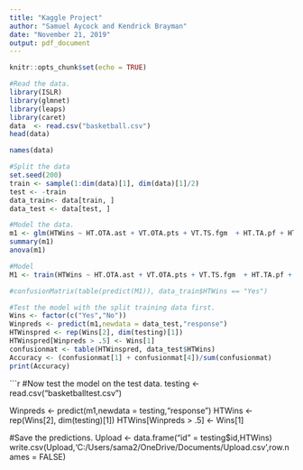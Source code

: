 ---
title: "Kaggle Project"
author: "Samuel Aycock and Kendrick Brayman"
date: "November 21, 2019"
output: pdf_document
---

```{r setup, include=FALSE}
knitr::opts_chunk$set(echo = TRUE)
```


```{r}
#Read the data.
library(ISLR)
library(glmnet)
library(leaps)
library(caret)
data  <- read.csv("basketball.csv")
head(data)
```

```{r}
names(data)
```
```{r}
#Split the data
set.seed(200)
train <- sample(1:dim(data)[1], dim(data)[1]/2)
test <- -train
data_train<- data[train, ]
data_test <- data[test, ]
```

```{r}
#Model the data.
m1 <- glm(HTWins ~ HT.OTA.ast + VT.OTA.pts + VT.TS.fgm  + HT.TA.pf + HT.OTS.fga + HT.OTS.tpm + HT.OTS.tpa + VT.TA.blk + HT.S3.ast  + HT.S4.plmin + HT.S4.pts + HT.S4.min + HT.S5.plmin + HT.S5.pts + HT.S5.min + HT.OTS.fta + HT.OTS.dreb + HT.OTS.ast + HT.OTS.stl + HT.OTS.to + HT.OTS.pts, family = "binomial",data = data_train)
summary(m1)
anova(m1)
```

```{r}
#Model
M1 <- train(HTWins ~ HT.OTA.ast + VT.OTA.pts + VT.TS.fgm  + HT.TA.pf + HT.OTS.fga + HT.OTS.tpm + HT.OTS.tpa + VT.TA.blk + HT.S3.ast  + HT.S4.plmin + HT.S4.pts + HT.S4.min + HT.S5.plmin + HT.S5.pts + HT.S5.min + HT.OTS.fta + HT.OTS.dreb + HT.OTS.ast + HT.OTS.stl + HT.OTS.to + HT.OTS.pts, method = "glm",data = data)

#confusionMatrix(table(predict(M1)), data_train$HTWins == "Yes")
```

```{r}
#Test the model with the split training data first.
Wins <- factor(c("Yes","No"))
Winpreds <- predict(m1,newdata = data_test,"response")
HTWinspred <- rep(Wins[2], dim(testing)[1])
HTWinspred[Winpreds > .5] <- Wins[1]
confusionmat <- table(HTWinspred, data_test$HTWins)
Accuracy <- (confusionmat[1] + confusionmat[4])/sum(confusionmat)
print(Accuracy)
```

```{r}
#Now test the model on the test data.
testing <- read.csv("basketballtest.csv")

Winpreds <- predict(m1,newdata = testing,"response")
HTWins <- rep(Wins[2], dim(testing)[1])
HTWins[Winpreds > .5] <- Wins[1]

#Save the predictions.
Upload <- data.frame("id" = testing$id,HTWins)
write.csv(Upload,'C:/Users/sama2/OneDrive/Documents/Upload.csv',row.names = FALSE)









